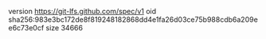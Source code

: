version https://git-lfs.github.com/spec/v1
oid sha256:983e3bc172de8f819248182868dd4e1fa26d03ce75b988cdb6a209ee6c73e0cf
size 34666
